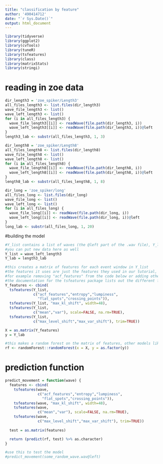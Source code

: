 ---
title: "classification by feature"
author: '490414712'
date: "`r Sys.Date()`"
output: html_document
---

```{r setup, include=FALSE}
library(tidyverse)
library(ggplot2)
library(cvTools)
library(tuneR)
library(tsfeatures)
library(class)
library(matrixStats)
library(stringi)
```
# reading in zoe data
```{r}
dir_length3 = 'zoe_spiker/Length3'
all_files_length3 <- list.files(dir_length3)
wave_file_length3 <- list()
wave_left_length3 <- list()
for (i in all_files_length3) {
  wave_file_length3[[i]] <- readWave(file.path(dir_length3, i))
  wave_left_length3[[i]] <- readWave(file.path(dir_length3, i))@left
}
length3_lab <- substr(all_files_length3, 1, 3)

dir_length8 = 'zoe_spiker/Length8'
all_files_length8 <- list.files(dir_length8)
wave_file_length8 <- list()
wave_left_length8 <- list()
for (i in all_files_length8) {
  wave_file_length8[[i]] <- readWave(file.path(dir_length8, i))
  wave_left_length8[[i]] <- readWave(file.path(dir_length8, i))@left
}
length8_lab <- substr(all_files_length8, 1, 8)

dir_long = 'zoe_spiker/long'
all_files_long <- list.files(dir_long)
wave_file_long <- list()
wave_left_long <- list()
for (i in all_files_long) {
  wave_file_long[[i]] <- readWave(file.path(dir_long, i))
  wave_left_long[[i]] <- readWave(file.path(dir_long, i))@left
}
long_lab <- substr(all_files_long, 1, 20)
```
#building the model
```{r}
#Y_list contains a list of waves (the @left part of the .wav file), Y_lab contains a list of labels (eg. 'LLL')
#you can put new data here as well
Y_list = wave_left_length3
Y_lab = length3_lab

#this creates a matrix of features for each event window in Y_list
#the features it uses are just the features they used in our tutorial, but we're supposed to play around with different choices of features to find the most accurate model
#for example removing "acf_features" from the code below or adding other features that aren't already there
#the documentation for the tsfeatures package lists out the different features available
Y_features <- cbind(
  tsfeatures(Y_list,
             c("acf_features","entropy","lumpiness",
               "flat_spots","crossing_points")),
  tsfeatures(Y_list, "max_kl_shift", width=48),
  tsfeatures(Y_list,
             c("mean","var"), scale=FALSE, na.rm=TRUE),
  tsfeatures(Y_list,
             c("max_level_shift","max_var_shift"), trim=TRUE))

X = as.matrix(Y_features)
y = Y_lab 

#this makes a random forest on the matrix of features, other models like knn etc. might be more accurate
rf <- randomForest::randomForest(x = X, y = as.factor(y))
```
# prediction function
```{r}
predict_movement = function(wave) {
  features <- cbind(
    tsfeatures(wave,
               c("acf_features","entropy","lumpiness",
                 "flat_spots","crossing_points")),
    tsfeatures(wave, "max_kl_shift", width=48),
    tsfeatures(wave,
               c("mean","var"), scale=FALSE, na.rm=TRUE),
    tsfeatures(wave,
               c("max_level_shift","max_var_shift"), trim=TRUE))
  
  test = as.matrix(features)

  return (predict(rf, test) %>% as.character)
}

#use this to test the model
#predict_movement(some_random_wave.wav@left)
```

